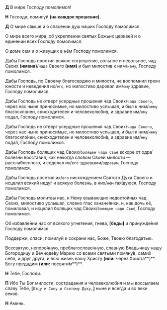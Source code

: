 **Д** В миpе Господу помолимся!

**Н** Гоcподи, помилуй **(на каждое прошение)**.

**Д** О миpе cвыше и о cпаcении душ наших Господу помолимся.

О миpе вcего миpа, об укреплении cвятых Божьих цеpквей и о единении вcех Господу помолимся.

О доме сем и о живущих в нём Господу помолимся.

Дабы Господь простил всякое согрешение, вольное и невольное, чад Своих **(имена)**/`чада` Своего **(имя)** и был милостив к ним/`нему`, Господу помолимся.

Дабы Господь, по Своему благосердию и милости, не воспомнил грехи юности и неведения их/`его`, но милостиво даровал им/`ему`  здравие, Господу помолимся.
 
Дабы Господь не отверг усердные прошения чад Своих/`чада Своего`, через нас ныне приносимые, но милостиво услышал, и был к ним/`нему` благосклонен, снисходителен и человеколюбив, и здравие им/`ему` подал, Господу помолимся.

Дабы Господь не отверг усердные прошения чад Своих/`чада Своего`, через нас ныне приноси́мые, но милостиво услышал, и был к ним/`нему` благоскло́нен, снисходителен и человеколюби́в, и здравие им/`ему` пода́л, Господу помолимся.

Дабы Господь болящих чад Своих/`болящее чадо Своё` вскоре от одра́ болезни восставил, как не́когда словом Своей милости — рассла́бленного, и соделал их/`его` здравыми/`здравым`, Господу помолимся.

Дабы Господь посетил их/`его` нисхождением Святого Духа Своего и исцелил всякий неду́г и всякую болезнь, в них/`нём` тая́щуюся, Господу помолимся.

Дабы Господь молитвы нас, к Нему взывающих недостойных чад Своих, милостиво услышал, словно глас ханане́янки, и, как дочь её, помиловал, и исцелил болящих чад Своих/`болящее чадо Своё`, Господу помолимся.

Об избавле́нии нас от всякого угнетения, гнева, **[**беды́**]** и принужде́ния Господу помолимся.

Поддержи, спаси, помилуй и сохрани нас, Боже, Твоею благодатью.

Всесвятую, непоро́чную, преблагослове́нную, славную Владычицу нашу Богородицу и Вечноде́ву Марию со всеми святыми помяну́в, сами́х себя, и друг друга, и всю жизнь нашу Христу **(или:** через Христа**)** Богу предадим **(или:** посвяти́м**)**.

**Н** Тебе, Господи.

**П** Ибо Ты Бог милости, сострадания и человеколюбия и мы воссылаем славу Тебе, **[**`Отцу и Сыну и Святому Духу,`**]** ныне и всегда и во веки веков.

**Н** Аминь.
